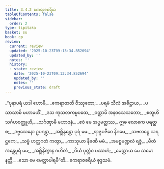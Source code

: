 ```yaml
---
title: 3.4.2 ဧကရာဇစရိယ
tableOfContents: false
sidebar:
  order: 2
type: tipitaka
basket: su
book: cp
review:
  current: review
  updated: '2025-10-23T09:13:34.852694'
  updated_by: ''
  notes: ''
  history:
  - state: review
    date: '2025-10-23T09:13:34.852694'
    updated_by: ''
    notes: ''
    previous_state: draft
---
```



<ReviewStatus review={frontmatter.review} showDetails={true} />

<HypothesisAnnotation frontmatter={frontmatter} />

<DynamicBreadcrumb />

<Division number="114" book="cp" e="ch" v="21" p="418">

<Paragraph number="395" type="verses" book="cp">
_“ပုနာပရံ ယဒါ ဟောမိ,_  
_ဧကရာဇာတိ ဝိဿုတော;_  
_ပရမံ သီလံ အဓိဋ္ဌာယ,_  
_ပသာသာမိ မဟာမဟိံ._  

</Paragraph>

</Division>
<Division number="115" book="cp" e="ch" v="21" p="418">

<Paragraph number="396" type="verses" book="cp">
_ဒသ ကုသလကမ္မပထေ,_  
_ဝတ္တာမိ အနဝသေသတော;_  
_စတူဟိ သင်္ဂဟဝတ္ထူဟိ,_  
_သင်္ဂဏှာမိ မဟာဇနံ._  

</Paragraph>

</Division>
<Division number="116" book="cp" e="ch" v="21" p="418">

<Paragraph number="397" type="verses" book="cp">
_ဧဝံ မေ အပ္ပမတ္တဿ,_  
ဣဓ လောကေ ပရတ္ထ စ;_  
_ဒဗ္ဗသေနော ဥပဂန္တွာ,_  
_အစ္ဆိန္ဒန္တော ပုရံ မမ._  

</Paragraph>

</Division>
<Division number="117" book="cp" e="ch" v="21" p="419">

<Paragraph number="398" type="verses" book="cp">
_ရာဇူပဇီဝေ နိဂမေ,_  
_သဗလဋ္ဌေ သရဋ္ဌကေ;_  
_သဗ္ဗံ ဟတ္ထဂတံ ကတွာ,_  
_ကာသုယာ နိခဏီ မမံ._  

</Paragraph>

</Division>
<Division number="118" book="cp" e="ch" v="21" p="419">

<Paragraph number="399" type="verses" book="cp">
_အမစ္စမဏ္ဍလံ ရဇ္ဇံ,_  
_ဖီတံ အန္တေပုရံ မမ;_  
_အစ္ဆိန္ဒိတွာန ဂဟိတံ,_  
_ပိယံ ပုတ္တံဝ ပဿဟံ;_  
_မေတ္တာယ မေ သမော နတ္ထိ,_  
_ဧသာ မေ မေတ္တာပါရမီ”တိ._  


</Paragraph>
</Division>

<Paragraph number="400" type="center" book="cp">
ဧကရာဇစရိယံ စုဒ္ဒသမံ.
</Paragraph>